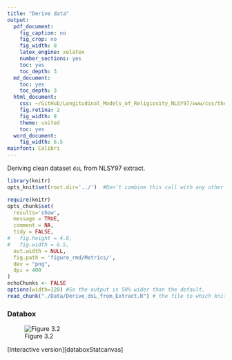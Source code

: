 ```yaml
---
title: "Derive data"
output:
  pdf_document:
    fig_caption: no
    fig_crop: no
    fig_width: 8
    latex_engine: xelatex
    number_sections: yes
    toc: yes
    toc_depth: 3
  md_document:
    toc: yes
    toc_depth: 3
  html_document:
    css: ~/GitHub/Longitudinal_Models_of_Religiosity_NLSY97/www/css/thesis.css
    fig.retina: 2
    fig_width: 8
    theme: united
    toc: yes
  word_document:
    fig_width: 6.5
mainfont: Calibri
---
```



Deriving clean dataset <code>dsL</code> from NLSY97 extract. 

<!--  Set the working directory to the repository's base directory; this assumes the report is nested inside of only one directory.-->
```r
library(knitr)
opts_knit$set(root.dir='../')  #Don't combine this call with any other chunk -especially one that uses file paths.
```

<!-- Set the report-wide options, and point to the external code file. -->
```r
require(knitr)
opts_chunk$set(
  results='show', 
  message = TRUE,
  comment = NA, 
  tidy = FALSE,
#   fig.height = 4.8, 
#   fig.width = 6.5, 
  out.width = NULL,
  fig.path = 'figure_rmd/Metrics/',     
  dev = "png",
  dpi = 400
)
echoChunks <- FALSE
options(width=120) #So the output is 50% wider than the default.
read_chunk("./Data/Derive_dsL_from_Extract.R") # the file to which knitr calls for the chunks
```


###  Databox
![Figure 3.2](../images/databox_slice.png)

[Interactive version][databoxStatcanvas]

